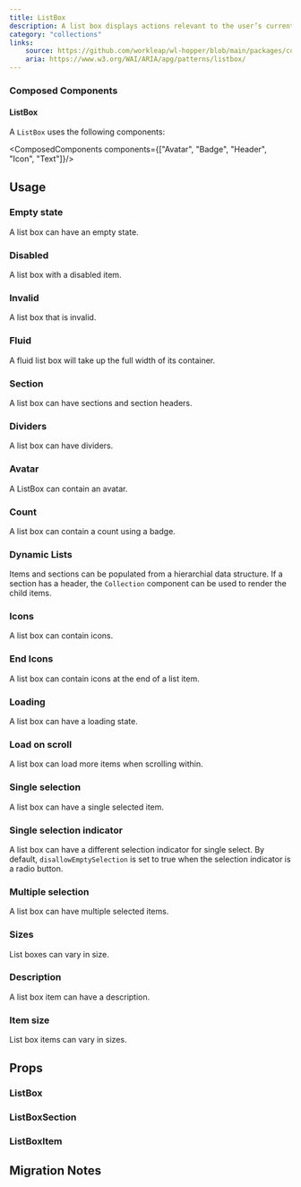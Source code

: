 ```yaml
---
title: ListBox
description: A list box displays actions relevant to the user’s current selection.
category: "collections"
links:
    source: https://github.com/workleap/wl-hopper/blob/main/packages/components/src/list-box/src/ListBox.tsx
    aria: https://www.w3.org/WAI/ARIA/apg/patterns/listbox/
---
```


<Example src="list-box/docs/preview" isOpen />

### Composed Components

#### ListBox

A `ListBox` uses the following components:

<ComposedComponents components={["Avatar", "Badge", "Header", "Icon", "Text"]}/>

## Usage

### Empty state

A list box can have an empty state.

<Example src="list-box/docs/empty" />

### Disabled

A list box with a disabled item.

<Example src="list-box/docs/disabled" />

### Invalid

A list box that is invalid.

<Example src="list-box/docs/invalid" />

### Fluid

A fluid list box will take up the full width of its container.

<Example src="list-box/docs/fluid" />

### Section

A list box can have sections and section headers.

<Example src="list-box/docs/section" />

### Dividers

A list box can have dividers.

<Example src="list-box/docs/divider" />

### Avatar

A ListBox can contain an avatar.

<Example src="list-box/docs/avatar" />

### Count

A list box can contain a count using a badge.

<Example src="list-box/docs/count" />

### Dynamic Lists

Items and sections can be populated from a hierarchial data structure.
If a section has a header, the `Collection` component can be used to render the child items.

<Example src="list-box/docs/dynamicLists" />

### Icons

A list box can contain icons.

<Example src="list-box/docs/icons" />

### End Icons

A list box can contain icons at the end of a list item.

<Example src="list-box/docs/endIcons" />

### Loading

A list box can have a loading state.

<Example src="list-box/docs/loading" />

### Load on scroll

A list box can load more items when scrolling within.

<Example src="list-box/docs/loadOnScroll" />

### Single selection

A list box can have a single selected item.

<Example src="list-box/docs/selection" />

### Single selection indicator

A list box can have a different selection indicator for single select.
By default, `disallowEmptySelection` is set to true when the selection indicator is a radio button.

<Example src="list-box/docs/selectionIndicator" />

### Multiple selection

A list box can have multiple selected items.

<Example src="list-box/docs/multipleSelected" />

### Sizes

List boxes can vary in size.

<Example src="list-box/docs/size" />

### Description

A list box item can have a description.

<Example src="list-box/docs/description" />

### Item size

List box items can vary in sizes.

<Example src="list-box/docs/multipleSizes" />

## Props

### ListBox

<PropTable component="ListBox" />

### ListBoxSection

<PropTable component="ListBoxSection" />

### ListBoxItem

<PropTable component="ListBoxItem" />

## Migration Notes

<MigrateGuide src="list-box/docs/migration-notes" />
